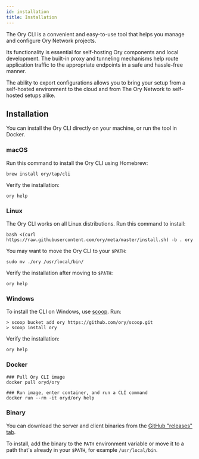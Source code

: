```yaml
---
id: installation
title: Installation
---
```


The Ory CLI is a convenient and easy-to-use tool that helps you manage and configure Ory Network projects.

Its functionality is essential for self-hosting Ory components and local development. The built-in proxy and tunneling mechanisms
help route application traffic to the appropriate endpoints in a safe and hassle-free manner.

The ability to export configurations allows you to bring your setup from a self-hosted environment to the cloud and from The Ory
Network to self-hosted setups alike.

## Installation

You can install the Ory CLI directly on your machine, or run the tool in Docker.

### macOS

Run this command to install the Ory CLI using Homebrew:

```shell
brew install ory/tap/cli
```

Verify the installation:

```shell
ory help
```

### Linux

The Ory CLI works on all Linux distributions. Run this command to install:

```shell
bash <(curl https://raw.githubusercontent.com/ory/meta/master/install.sh) -b . ory
```

You may want to move the Ory CLI to your `$PATH`:

```shell
sudo mv ./ory /usr/local/bin/
```

Verify the installation after moving to `$PATH`:

```shell
ory help
```

### Windows

To install the CLI on Windows, use [scoop](https://scoop.sh). Run:

```shell
> scoop bucket add ory https://github.com/ory/scoop.git
> scoop install ory
```

Verify the installation:

```shell
ory help
```

### Docker

```shell
### Pull Ory CLI image
docker pull oryd/ory

### Run image, enter container, and run a CLI command
docker run --rm -it oryd/ory help
```

### Binary

You can download the server and client binaries from the [GitHub "releases" tab](https://github.com/ory/cli/releases).

To install, add the binary to the `PATH` environment variable or move it to a path that's already in your `$PATH`, for example
`/usr/local/bin`.
